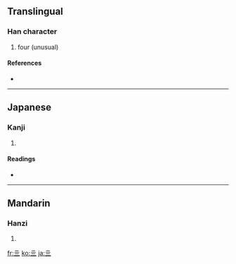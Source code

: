 {{also|四}}<!-- may be replaced by zh-forms -->
==Translingual==

===Han character===
{{Han char|rn=7|rad=二|as=02|sn=4|four=|canj=一一一一 (MMMM)}}

# four (unusual)

====References====
* {{Han ref|kx=0087.010|dkj=00259|dj=0183.020|hdz=10010.020|uh=4E96|ud=20118}}

----

==Japanese==

===Kanji===
{{ja-kanji|grade=|rs=二02}}

# {{defn|Japanese}}

====Readings====
* {{ja-readings|on=[[し]] (shi)|kun=[[よ]] (yo), [[よつ]] (yotsu), [[よっつ]] (yottsu), [[よん]] (yon)}}

----

==Mandarin==

===Hanzi===
{{cmn-hanzi|pin=[[sì]] ([[si4]])|wg=ssu<sup>4</sup>}}

# {{defn|Mandarin}}

[[fr:亖]]
[[ko:亖]]
[[ja:亖]]